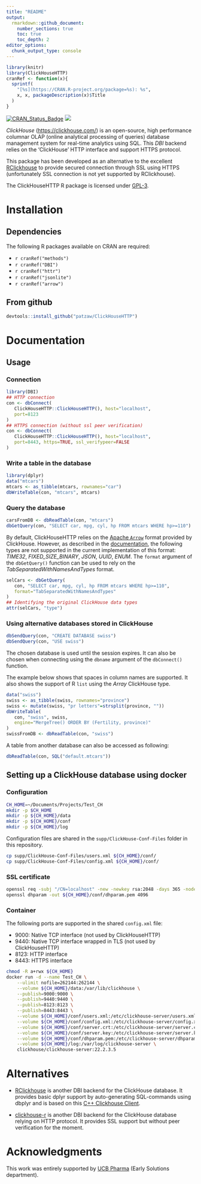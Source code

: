 ```yaml
---
title: "README"
output: 
  rmarkdown::github_document:
    number_sections: true
    toc: true
    toc_depth: 2
editor_options: 
  chunk_output_type: console
---
```


```r
library(knitr)
library(ClickHouseHTTP)
cranRef <- function(x){
  sprintf(
    "[%s](https://CRAN.R-project.org/package=%s): %s",
    x, x, packageDescription(x)$Title
  )
}
```

[![CRAN_Status_Badge](http://www.r-pkg.org/badges/version/ClickHouseHTTP)](https://cran.r-project.org/package=ClickHouseHTTP)
[![](http://cranlogs.r-pkg.org/badges/ClickHouseHTTP)](https://cran.r-project.org/package=ClickHouseHTTP)

*ClickHouse* (<https://clickhouse.com/>)
is an open-source, high performance columnar
OLAP (online analytical processing of queries) database management system
for real-time analytics using SQL. This *DBI* backend
relies on the 'ClickHouse' HTTP interface and support HTTPS protocol.

This package has been developed as an alternative to the
excellent [RClickhouse](https://github.com/IMSMWU/RClickhouse) to provide
secured connection through SSL using HTTPS
(unfortunately SSL connection is not yet supported by RClickhouse).

The ClickHouseHTTP R package is licensed under
[GPL-3](https://www.gnu.org/licenses/gpl-3.0.en.html).

# Installation

## Dependencies

The following R packages available on CRAN are required:

-   `r cranRef("methods")`
-   `r cranRef("DBI")`
-   `r cranRef("httr")`
-   `r cranRef("jsonlite")`
-   `r cranRef("arrow")`

## From github

```r
devtools::install_github("patzaw/ClickHouseHTTP")
```

# Documentation

## Usage

### Connection

```r
library(DBI)
## HTTP connection
con <- dbConnect(
   ClickHouseHTTP::ClickHouseHTTP(), host="localhost",
   port=8123
)
## HTTPS connection (without ssl peer verification)
con <- dbConnect(
   ClickHouseHTTP::ClickHouseHTTP(), host="localhost",
   port=8443, https=TRUE, ssl_verifypeer=FALSE
)
```

### Write a table in the database

```r
library(dplyr)
data("mtcars")
mtcars <- as_tibble(mtcars, rownames="car")
dbWriteTable(con, "mtcars", mtcars)
```

### Query the database

```r
carsFromDB <- dbReadTable(con, "mtcars")
dbGetQuery(con, "SELECT car, mpg, cyl, hp FROM mtcars WHERE hp>=110")
```

By default, ClickHouseHTTP relies on the
[Apache `Arrow`](https://arrow.apache.org/) format provided by ClickHouse.
However, as described in the
[documentation](https://clickhouse.com/docs/en/interfaces/formats/#data-format-arrow),
the following types are not supported in the current implementation of
this format: *TIME32*, *FIXED_SIZE_BINARY*, *JSON*, *UUID*, *ENUM*.
The `format` argument of the `dbGetQuery()` function can be used to
rely on the *TabSeparatedWithNamesAndTypes* format.

```r
selCars <- dbGetQuery(
   con, "SELECT car, mpg, cyl, hp FROM mtcars WHERE hp>=110",
   format="TabSeparatedWithNamesAndTypes"
)
## Identifying the original ClickHouse data types
attr(selCars, "type")
```

### Using alternative databases stored in ClickHouse

```r
dbSendQuery(con, "CREATE DATABASE swiss")
dbSendQuery(con, "USE swiss")
```

The chosen database is used until the session expires.
It can also be chosen when connecting using the `dbname` argument of
the `dbConnect()` function.

The example below shows that spaces in column names are supported.
It also shows the support of R `list` using the *Array* ClickHouse type.

```r
data("swiss")
swiss <- as_tibble(swiss, rownames="province")
swiss <- mutate(swiss, "pr letters"=strsplit(province, ""))
dbWriteTable(
   con, "swiss", swiss,
   engine="MergeTree() ORDER BY (Fertility, province)"
)
swissFromDB <- dbReadTable(con, "swiss")
```

A table from another database can also be accessed as following:

```r
dbReadTable(con, SQL("default.mtcars"))
```

## Setting up a ClickHouse database using docker

### Configuration

```sh
CH_HOME=~/Documents/Projects/Test_CH
mkdir -p $CH_HOME
mkdir -p ${CH_HOME}/data
mkdir -p ${CH_HOME}/conf
mkdir -p ${CH_HOME}/log
```

Configuration files are shared in the `supp/ClickHouse-Conf-Files` folder in
this repository.

```sh
cp supp/ClickHouse-Conf-Files/users.xml ${CH_HOME}/conf/
cp supp/ClickHouse-Conf-Files/config.xml ${CH_HOME}/conf/
```

### SSL certificate

```sh
openssl req -subj "/CN=localhost" -new -newkey rsa:2048 -days 365 -nodes -x509 -keyout ${CH_HOME}/conf/server.key -out ${CH_HOME}/conf/server.crt
openssl dhparam -out ${CH_HOME}/conf/dhparam.pem 4096
```

### Container

The following ports are supported in the shared `config.xml` file:

- 9000: Native TCP interface (not used by ClickHouseHTTP)
- 9440: Native TCP interface wrapped in TLS (not used by ClickHouseHTTP)
- 8123: HTTP interface
- 8443: HTTPS interface

```sh
chmod -R a+rwx ${CH_HOME}
docker run -d --name Test_CH \
	--ulimit nofile=262144:262144 \
	--volume ${CH_HOME}/data:/var/lib/clickhouse \
	--publish=9000:9000 \
	--publish=9440:9440 \
	--publish=8123:8123 \
	--publish=8443:8443 \
	--volume ${CH_HOME}/conf/users.xml:/etc/clickhouse-server/users.xml \
	--volume ${CH_HOME}/conf/config.xml:/etc/clickhouse-server/config.xml \
	--volume ${CH_HOME}/conf/server.crt:/etc/clickhouse-server/server.crt \
	--volume ${CH_HOME}/conf/server.key:/etc/clickhouse-server/server.key \
	--volume ${CH_HOME}/conf/dhparam.pem:/etc/clickhouse-server/dhparam.pem \
	--volume ${CH_HOME}/log:/var/log/clickhouse-server \
	clickhouse/clickhouse-server:22.2.3.5
```


# Alternatives

- [RClickhouse](https://github.com/IMSMWU/RClickhouse) is another DBI backend
for the ClickHouse database. It provides basic dplyr support
by auto-generating SQL-commands using dbplyr and is based on this
[C++ Clickhouse Client](https://github.com/artpaul/clickhouse-cpp).

- [clickhouse-r](https://github.com/hannes/clickhouse-r) is another DBI
backend for the ClickHouse database relying on HTTP protocol. It provides
SSL support but without peer verification for the moment.

# Acknowledgments

This work was entirely supported by [UCB Pharma](https://www.ucb.com/) (Early
Solutions department).
